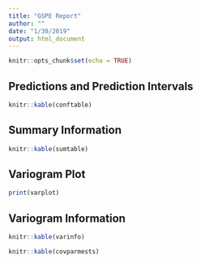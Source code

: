 ```yaml
---
title: "GSPE Report"
author: ""
date: "1/30/2019"
output: html_document
---
```


```r
knitr::opts_chunk$set(echo = TRUE)
```

## Predictions and Prediction Intervals

```r
knitr::kable(conftable)
```

## Summary Information

```r
knitr::kable(sumtable)
```

## Variogram Plot

```r
print(varplot)
```

## Variogram Information

```r
knitr::kable(varinfo)

knitr::kable(covparmests)
```